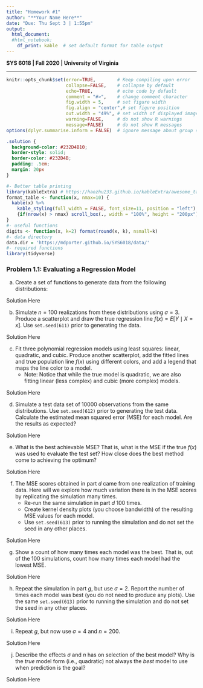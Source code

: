 ```yaml
---
title: "Homework #1" 
author: "**Your Name Here**"
date: "Due: Thu Sept 3 | 1:55pm"
output: 
  html_document:
  #html_notebook:  
    df_print: kable  # set default format for table output
---
```


**SYS 6018 | Fall 2020 | University of Virginia **

*******************************************

<!--- Below are global settings for knitr. You can override any of them by adding the changes to individual chunks --->

```r
knitr::opts_chunk$set(error=TRUE,        # Keep compiling upon error
                      collapse=FALSE,    # collapse by default
                      echo=TRUE,         # echo code by default
                      comment = "#>",    # change comment character
                      fig.width = 5,     # set figure width
                      fig.align = "center",# set figure position
                      out.width = "49%", # set width of displayed images
                      warning=FALSE,     # do not show R warnings
                      message=FALSE)     # do not show R messages
options(dplyr.summarise.inform = FALSE)  # ignore message about group structure
```


<!--- Solution Region --->
```css
.solution {
  background-color: #232D4B10;
  border-style: solid;
  border-color: #232D4B;
  padding: .5em;
  margin: 20px
}
```


<!--- Load Required R packages here --->
```r
#- Better table printing
library(kableExtra) # https://haozhu233.github.io/kableExtra/awesome_table_in_html.html
format_table <- function(x, nmax=10) {
  kable(x) %>% 
    kable_styling(full_width = FALSE, font_size=11, position = "left") %>% 
    {if(nrow(x) > nmax) scroll_box(., width = "100%", height = "200px") else .}
}
#- useful functions
digits <- function(x, k=2) format(round(x, k), nsmall=k)
#- data directory
data.dir = 'https://mdporter.github.io/SYS6018/data/'
#- required functions
library(tidyverse)
```


### Problem 1.1: Evaluating a Regression Model 


a. Create a set of functions to generate data from the following distributions:
\begin{align*}
X &\sim \mathcal{N}(0, 1) \\
Y &= -1 + .5X + .2X^2 + \epsilon \\
\epsilon &\sim \mathcal{N}(0,\, \sigma)
\end{align*}

<div class="solution">
Solution Here
</div>



b. Simulate $n=100$ realizations from these distributions using $\sigma=3$. Produce a scatterplot and draw the true regression line $f(x) = E[Y \mid X=x]$. Use `set.seed(611)` prior to generating the data.

<div class="solution">
Solution Here
</div>



c. Fit three polynomial regression models using least squares: linear, quadratic, and cubic. Produce another scatterplot, add the fitted lines and true population line $f(x)$  using different colors, and add a legend that maps the line color to a model.
    - Note: Notice that while the true model is quadratic, we are also fitting linear (less complex) and cubic (more complex) models. 

<div class="solution">
Solution Here
</div>

d. Simulate a test data set of $10000$ observations from the same distributions. Use `set.seed(612)` prior to generating the test data. Calculate the estimated mean squared error (MSE) for each model.
Are the results as expected? 


<div class="solution">
Solution Here
</div>


e. What is the best achievable MSE? That is, what is the MSE if the true $f(x)$ was used to evaluate the test set? How close does the best method come to achieving the optimum? 


<div class="solution">
Solution Here
</div>

f. The MSE scores obtained in part *d* came from one realization of training data. Here will we explore how much variation there is in the MSE scores by replicating the simulation many times. 
    - Re-run the same simulation in part *d* 100 times. 
    - Create kernel density plots (you choose bandwidth) of the resulting MSE values for each model. 
    - Use `set.seed(613)` prior to running the simulation and do not set the seed in any other places.


<div class="solution">
Solution Here
</div>

g. Show a count of how many times each model was the best. That is, out of the 100 simulations, count how many times each model had the lowest MSE.

<div class="solution">
Solution Here
</div>


h. Repeat the simulation in part *g*, but use $\sigma=2$. Report the number of times each model was best (you do not need to produce any plots). Use the same `set.seed(613)` prior to running the simulation and do not set the seed in any other places.

<div class="solution">
Solution Here
</div>


i. Repeat *g*, but now use $\sigma=4$ and $n=200$. 

<div class="solution">
Solution Here
</div>

j. Describe the effects $\sigma$ and $n$ has on selection of the best model? Why is the *true* model form (i.e., quadratic) not always the *best* model to use when prediction is the goal? 

<div class="solution">
Solution Here
</div>






